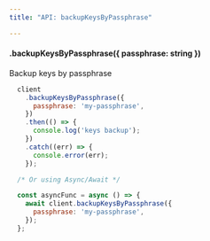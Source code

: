 ```yaml
---
title: "API: backupKeysByPassphrase"

---
```


#### .backupKeysByPassphrase({ passphrase: string })

Backup keys by passphrase

```js
  client
    .backupKeysByPassphrase({
      passphrase: 'my-passphrase',
    })
    .then(() => {
      console.log('keys backup');
    })
    .catch((err) => {
      console.error(err);
    });

  /* Or using Async/Await */

  const asyncFunc = async () => {
    await client.backupKeysByPassphrase({
      passphrase: 'my-passphrase',
    });
  };
```